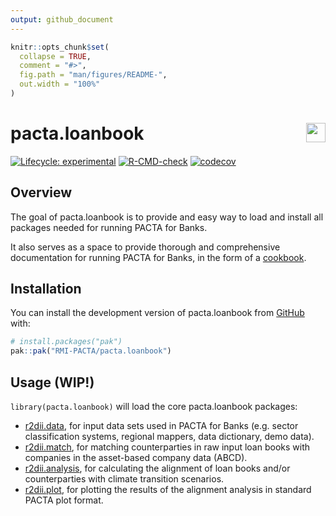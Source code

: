 ```yaml
---
output: github_document
---
```


<!-- README.md is generated from README.Rmd. Please edit that file -->

```r
knitr::opts_chunk$set(
  collapse = TRUE,
  comment = "#>",
  fig.path = "man/figures/README-",
  out.width = "100%"
)
```

# pacta.loanbook <a href='https://rmi-pacta.github.io/pacta.loanbook/'><img src='man/figures/logo.png' align="right" height="31"/></a>

<!-- badges: start -->
[![Lifecycle: experimental](https://img.shields.io/badge/lifecycle-experimental-orange.svg)](https://lifecycle.r-lib.org/articles/stages.html#experimental)
[![R-CMD-check](https://github.com/RMI-PACTA/pacta.loanbook/actions/workflows/R-CMD-check.yaml/badge.svg)](https://github.com/RMI-PACTA/pacta.loanbook/actions/workflows/R-CMD-check.yaml)
[![codecov](https://codecov.io/gh/RMI-PACTA/pacta.loanbook/graph/badge.svg)](https://app.codecov.io/gh/RMI-PACTA/pacta.loanbook)
<!-- badges: end -->

## Overview

The goal of pacta.loanbook is to provide and easy way to load and install all
packages needed for running PACTA for Banks.

It also serves as a space to provide thorough and comprehensive documentation for
running PACTA for Banks, in the form of a [cookbook](https://rmi-pacta.github.io/pacta.loanbook/articles/cookbook_overview.html).

## Installation

You can install the development version of pacta.loanbook from [GitHub](https://github.com/) with:

``` r
# install.packages("pak")
pak::pak("RMI-PACTA/pacta.loanbook")
```

## Usage (WIP!)

`library(pacta.loanbook)` will load the core pacta.loanbook packages: 

* [r2dii.data](https://rmi-pacta.github.io/r2dii.data/), for input data sets used in PACTA for Banks (e.g. sector classification systems, regional mappers, data dictionary, demo data).
* [r2dii.match](https://rmi-pacta.github.io/r2dii.match/), for matching counterparties in raw input loan books with companies in the asset-based company data (ABCD).
* [r2dii.analysis](https://rmi-pacta.github.io/r2dii.analysis/), for calculating the alignment of loan books and/or counterparties with climate transition scenarios.
* [r2dii.plot](https://rmi-pacta.github.io/r2dii.plot/), for plotting the results of the alignment analysis in standard PACTA plot format.
